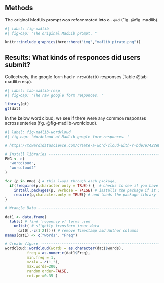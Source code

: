 
<!-- This child doc will, unless otherwise specified, -->
<!-- inherit all of the formatting of the parent qmd -->


## Methods

The original MadLib prompt was reformmated into a `.qmd` (Fig. @fig-madlib). 

```r
#| label: fig-madlib
#| fig-cap: "The original MadLib prompt. "

knitr::include_graphics(here::here("img","madlib_pirate.png"))
```

## Results: What kinds of responces did users submit?

Collectively, the google form had `r nrow(dat0)` responses (Table @tab-madlib-resp). 

```r
#| label: tab-madlib-resp
#| fig-cap: "The raw google form responces. "

library(gt)
gt(dat)
```

In the below word cloud, we see if there were any common responses across enteries (fig. @fig-madlib-wordcloud). 

```r
#| label: fig-madlib-wordcloud
#| fig-cap: "Wordcloud of MadLib google form responces. "

# https://towardsdatascience.com/create-a-word-cloud-with-r-bde3e7422e8a

# Install libraries ------------------------------------------------------------
PKG <- c(
  "wordcloud", 
  "wordcloud2"
)

for (p in PKG) { # this loops through each package, 
  if(!require(p,character.only = TRUE)) {  # checks to see if you have the package installed
    install.packages(p, verbose = FALSE) # installs the package if it is not installed
    require(p,character.only = TRUE)} # and loads the package library
}

# Wrangle Data -----------------------------------------------------------------

dat1 <- data.frame(
  table( # find frequency of terms used
    unlist( # slightly transform input data
      dat0[,-c(1:2)]))) # remove Timestamp and Author columns
names(dat1) <- c("words", "Freq")

# Create figure -----------------------------------------------------------------
wordcloud::wordcloud(words = as.character(dat1$words), 
          freq = as.numeric(dat1$Freq), 
          min.freq = 1,
          scale = c(1,3),
          max.words=200,
          random.order=FALSE, 
          rot.per=0.35 )
```
